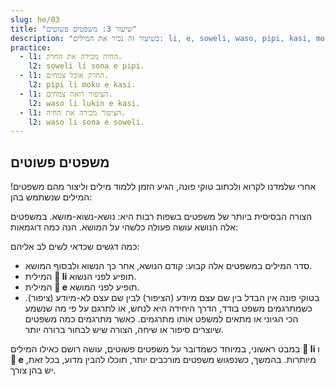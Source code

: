 ```yaml
---
slug: he/03
title: "שיעור 3: משפטים פשוטים"
description: "בשיעור זה נכיר את המילים: li, e, soweli, waso, pipi, kasi, moku, lukin, sona!"
practice:
  - l1: החיה מכירה את החרק.
    l2: soweli li sona e pipi.
  - l1: החרק אוכל צמחים.
    l2: pipi li moku e kasi.
  - l1: הציפור רואה צמחים.
    l2: waso li lukin e kasi.
  - l1: הציפור מכירה את החיה.
    l2: waso li sona e soweli.
---
```




## משפטים פשוטים

אחרי שלמדנו לקרוא ולכתוב טוקי פונה, הגיע הזמן ללמוד מילים וליצור מהם משפטים! 
המילים שנשתמש בהן: 

<List>
  <Word sl="soweli" m="בעל חיים יבשתי. למשל: חתול, כלב, פרה, עכבר או פיל" />
  <Word sl="waso" m="ציפור או עוף. למשל: יונה, אווז או ינשוף" />
  <Word sl="pipi" m="חרק. למשל: חיפושית, נמלה, פרפר או עכביש" />
  <Word sl="kasi" m="צמח. למשל: פרח, עץ, קקטוס או טחב" />
  <Word sl="moku" m="לצרוך, על כל המשמעויות של המילה" />
  <Word sl="lukin" m="לראות" />
  <Word sl="sona" m="לדעת, להבין" />
</List>

הצורה הבסיסית ביותר של משפטים בשפות רבות היא: נושא-נשוא-מושא. במשפטים אלה הנושא עושה פעולה כלשהי על המושא. הנה כמה דוגמאות:

<List>
  <Sentence sl="soweli li moku e kasi." m="החיה אוכלת צמח." />
  <Sentence sl="waso li moku e pipi." m="הציפור אוכלת חרקים." />
  <Sentence sl="pipi li lukin e soweli." m="החרק רואה את החיה." />
  <Sentence sl="waso li sona e kasi." m="הציפור מכירה את העץ." />
</List>

כמה דגשים שכדאי לשים לב אליהם: 

- סדר המילים במשפטים אלה קבוע: קודם הנושא, אחר כך הנשוא ולבסוף המושא.
- המילית **󱤧 li** תופיע לפני הנשוא. 
- המילית **󱤉 e** תופיע לפני המושא.
- בטוקי פונה אין הבדל בין שם עצם מיודע (הציפור) לבין שם עצם לא-מיודע (ציפור). כשמתרגמים משפט בודד, הדרך היחידה היא לנחש, או לתרגם על פי מה שנשמע הכי הגיוני או מתאים למשפט אותו מתרגמים. כאשר מתרגמים כמה משפטים שיוצרים סיפור או שיחה, הצורה שיש לבחור ברורה יותר.

במבט ראשוני, במיוחד כשמדובר על משפטים פשוטים, עושה רושם כאילו המילים **󱤧 li** ו **󱤉 e** מיותרות. בהמשך, כשנפגוש משפטים מורכבים יותר, תוכלו להבין מדוע, בכל זאת, יש בהן צורך. 

<Practice exercises={frontmatter.practice} />

